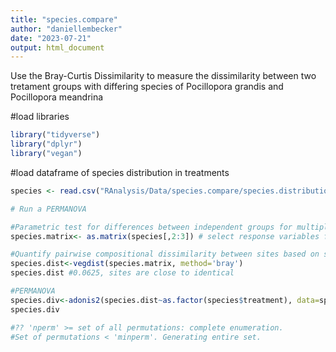 ```yaml
---
title: "species.compare"
author: "daniellembecker"
date: "2023-07-21"
output: html_document
---
```


Use the Bray-Curtis Dissimilarity to measure the dissimilarity between two tretament groups with differing species of Pocillopora grandis and Pocillopora meandrina

#load libraries
```r
library("tidyverse")
library("dplyr")
library("vegan")
```

#load dataframe of species distribution in treatments
```r
species <- read.csv("RAnalysis/Data/species.compare/species.distribution.csv")
```

```r
# Run a PERMANOVA

#Parametric test for differences between independent groups for multiple continuous dependent variables.
species.matrix<- as.matrix(species[,2:3]) # select response variables for matrix

#Quantify pairwise compositional dissimilarity between sites based on species occurrences using Bray-Curtis dissimilarity, abundance weighted 
species.dist<-vegdist(species.matrix, method='bray')
species.dist #0.0625, sites are close to identical

#PERMANOVA
species.div<-adonis2(species.dist~as.factor(species$treatment), data=species, permutations=9999)
species.div

#?? 'nperm' >= set of all permutations: complete enumeration.
#Set of permutations < 'minperm'. Generating entire set.

```



